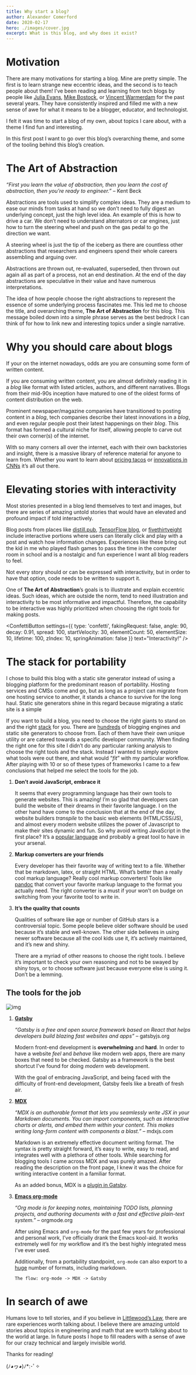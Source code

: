 ```yaml
---
title: Why start a blog?
author: Alexander Comerford
date: 2020-02-17
hero: ./images/cover.jpg
excerpt: What is this blog, and why does it exist?
---
```



# Motivation

There are many motivations for starting a blog. Mine are pretty simple. The first is to learn strange new eccentric ideas, and the second is to teach people about them! I&rsquo;ve been reading and learning from tech blogs by people like [Julia Evans](https://jvns.ca), [Mike Bostock](https://bost.ocks.org/mike/), or [Vincent Warmerdam](https://koaning.io) for the past several years. They have consistently inspired and filled me with a new sense of awe for what it means to be a blogger, educator, and technologist.

I felt it was time to start a blog of my own, about topics I care about, with a theme I find fun and interesting.

In this first post I want to go over this blog&rsquo;s overarching theme, and some of the tooling behind this blog&rsquo;s creation.


# The Art of Abstraction

*&ldquo;First you learn the value of abstraction, then you learn the cost of abstraction, then you&rsquo;re ready to engineer.&rdquo;* &#x2013; Kent Beck

Abstractions are tools used to simplify complex ideas. They are a medium to ease our minds from tasks at hand so we don&rsquo;t need to fully digest an underlying concept, just the high level idea. An example of this is how to drive a car. We don&rsquo;t need to understand alternators or car engines, just how to turn the steering wheel and push on the gas pedal to go the direction we want.

A steering wheel is just the tip of the iceberg as there are countless other abstractions that researchers and engineers spend their whole careers assembling and arguing over.

Abstractions are thrown out, re-evaluated, superseded, then thrown out again all as part of a process, not an end destination. At the end of the day abstractions are speculative in their value and have numerous interpretations.

The idea of how people choose the right abstractions to represent the essence of some underlying process fascinates me. This led me to choose the title, and overarching theme, <span class="underline">**The Art of Abstraction**</span> for this blog. This message boiled down into a simple phrase serves as the best bedrock I can think of for how to link new and interesting topics under a single narrative.


# Why you should care about blogs

If your on the internet nowadays, odds are you are consuming some form of written content.

If you are consuming written content, you are almost definitely reading it in a *blog* like format with listed articles, authors, and different narratives. Blogs from their mid-90s inception have matured to one of the oldest forms of content distribution on the web.

Prominent newspaper/magazine companies have transitioned to posting content in a *blog*, tech companies describe their latest innovations in a *blog*, and even regular people post their latest happenings on their *blog*. This format has formed a cultural niche for itself, allowing people to carve out their own corner(s) of the internet.

With so many corners all over the internet, each with their own backstories and insight, there is a massive library of reference material for anyone to learn from. Whether you want to learn about [pricing tacos](https://www.bonappetit.com/story/price-of-taco-truck-taco) or [innovations in CNNs](https://distill.pub/2019/computing-receptive-fields/) it&rsquo;s all out there.


# Elevating stories with interactivity

Most stories presented in a blog lend themselves to text and images, but there are series of amazing untold stories that would have an elevated and profound impact if told interactively.

Blog posts from places like [distill.pub](https://distill.pub/), [TensorFlow blog](https://blog.tensorflow.org/), or [fivethirtyeight](https://projects.fivethirtyeight.com/super-tuesday/) include interactive portions where users can literally click and play with a post and watch how information changes. Experiences like these bring out the kid in me who played flash games to pass the time in the computer room in school and is a nostalgic and fun experience I want all blog readers to feel.

Not every story should or can be expressed with interactivity, but in order to have that option, code needs to be written to support it.

One of **<span class="underline">The Art of Abstraction</span>**&rsquo;s goals is to illustrate and explain eccentric ideas. Such ideas, which are outside the norm, tend to need illustration and interactivity to be most informative and impactful. Therefore, the capability to be interactive was highly prioritized when choosing the right tools for making posts.

<ConfettiButton
  settings={{
    type: 'confetti',
    fakingRequest: false,
    angle: 90,
    decay: 0.91,
    spread: 100,
    startVelocity: 30,
    elementCount: 50,
    elementSize: 10,
    lifetime: 100,
    zIndex: 10,
    springAnimation: false
    }}
  text="Interactivity!"
  />


# The stack for portability

I chose to build this blog with a static site generator instead of using a blogging platform for the predominant reason of portability. Hosting services and CMSs come and go, but as long as a project can migrate from one hosting service to another, it stands a chance to survive for the long haul. Static site generators shine in this regard because migrating a static site is a simple

If you want to build a blog, you need to choose the right giants to stand on and the right [stack](https://en.wikipedia.org/wiki/Solution_stack) for you. There are [hundreds](https://github.com/topics/blog-engine) of blogging engines and static site generators to choose from. Each of them have their own unique utility or are catered towards a specific developer community. When finding the right one for this site I didn&rsquo;t do any particular ranking analysis to choose the right tools and the stack. Instead I wanted to simply explore what tools were out there, and what would &ldquo;*fit*&rdquo; with my particular workflow. After playing with 10 or so of these types of frameworks I came to a few conclusions that helped me select the tools for the job.

1.  **Don&rsquo;t avoid JavaScript, embrace it**

    It seems that every programming language has their own tools to generate websites. This is amazing! I&rsquo;m so glad that developers can build the website of their dreams in their favorite language. I on the other hand have come to the conclusion that at the end of the day, website builders *transpile* to the basic web elements (HTML/CSS/JS), and almost every modern website utilizes the power of Javascript to make their sites dynamic and fun. So why avoid writing JavaScript in the first place? It&rsquo;s a [popular language](https://octoverse.github.com/#top-languages-over-time) and probably a great tool to have in your arsenal.

2.  **Markup converters are your friends**

    Every developer has their favorite way of writing text to a file. Whether that be markdown, latex, or straight HTML. What&rsquo;s better than a really cool markup language? Really cool markup converters! Tools like [pandoc](https://pandoc.org/index.html) that convert your favorite markup language to the format you actually need. The right converter is a must if your won&rsquo;t on budge on switching from your favorite tool to write in.

3.  **It&rsquo;s the quality that counts**

    Qualities of software like age or number of GitHub stars is a controversial topic. Some people believe older software should be used because it&rsquo;s stable and well-known. The other side believes in using newer software because all the cool kids use it, it&rsquo;s actively maintained, and it&rsquo;s new and shiny.

    There are a myriad of other reasons to choose the right tools. I believe it&rsquo;s important to check your own reasoning and not to be swayed by shiny toys, or to choose software just because everyone else is using it. Don&rsquo;t be a lemming.


## The tools for the job

![img](./images/stack.png "The Art of Abstraction&rsquo;s picture stack")

1.  [**Gatsby**](https://www.gatsbyjs.org/)

    *&ldquo;Gatsby is a free and open source framework based on React that helps developers build blazing fast websites and apps&rdquo;* &#x2013; gatsbyjs.org

    Modern front-end development is **overwhelming** and **hard**. In order to have a website *feel* and *behave* like modern web apps, there are many boxes that need to be checked. Gatsby as a framework is the best shortcut I&rsquo;ve found for doing *modern* web development.

    With the goal of embracing JavaScript, and being faced with the difficulty of front-end development, Gatsby feels like a breath of fresh air.

2.  [**MDX**](https://mdxjs.com/)

    *&ldquo;MDX is an authorable format that lets you seamlessly write JSX in your Markdown documents. You can import components, such as interactive charts or alerts, and embed them within your content. This makes writing long-form content with components a blast.&rdquo;* &#x2013; mdxjs.com

    Markdown is an extremely effective document writing format. The syntax is pretty straight forward, it&rsquo;s easy to write, easy to read, and integrates well with a plethora of other tools. While searching for blogging tools I came across MDX and was purely amazed. After reading the description on the front page, I knew it was the choice for writing interactive content in a familiar format.

    As an added bonus, MDX is a [plugin in Gatsby](https://www.gatsbyjs.org/packages/gatsby-plugin-mdx/).

3.  [**Emacs org-mode**](https://orgmode.org/)

    *&ldquo;Org mode is for keeping notes, maintaining TODO lists, planning projects, and authoring documents with a fast and effective plain-text system.&rdquo;* &#x2013; orgmode.org

    After using Emacs and `org-mode` for the past few years for professional and personal work, I&rsquo;ve officially drank the Emacs kool-aid. It works extremely well for my workflow and it&rsquo;s the best highly integrated mess I&rsquo;ve ever used.

    Additionally, from a portability standpoint, `org-mode` can also export to a [huge](https://orgmode.org/manual/Exporting.html) number of formats, including markdown.

    `The flow: org-mode -> MDX -> Gatsby`


# In search of awe

Humans love to tell stories, and if you believe in [Littlewood&rsquo;s Law](https://rationalwiki.org/wiki/Littlewood%27s_law), there are rare experiences worth talking about. I believe there are amazing untold stories about topics in engineering and math that are worth talking about to the world at large. In future posts I hope to fill readers with a sense of awe for our crazy technical and largely invisible world.

Thanks for reading!

(ﾉ◕ヮ◕)ﾉ\*:･ﾟ✧
